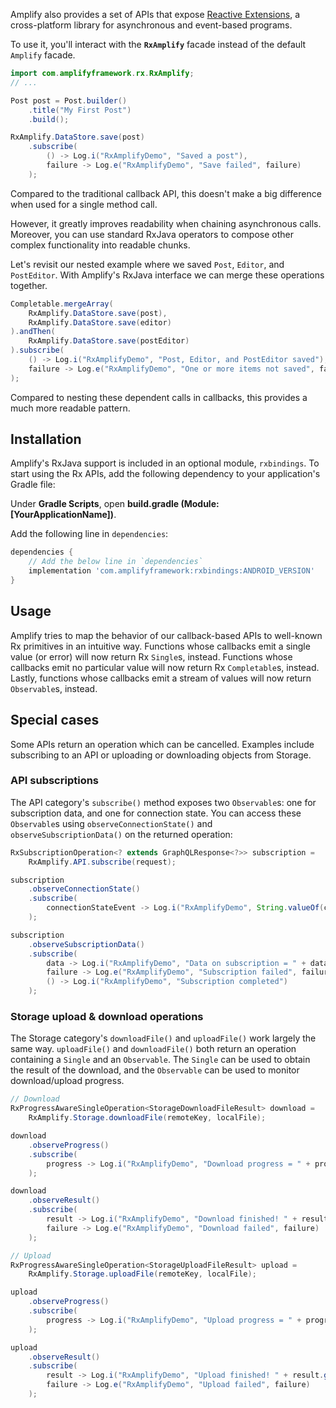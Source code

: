 Amplify also provides a set of APIs that expose [Reactive Extensions](http://reactivex.io/), a cross-platform library for asynchronous and event-based programs.

To use it, you'll interact with the **`RxAmplify`** facade instead of the default `Amplify` facade.

```java
import com.amplifyframework.rx.RxAmplify;
// ...

Post post = Post.builder()
    .title("My First Post")
    .build();

RxAmplify.DataStore.save(post)
    .subscribe(
        () -> Log.i("RxAmplifyDemo", "Saved a post"),
        failure -> Log.e("RxAmplifyDemo", "Save failed", failure)
    );
```

Compared to the traditional callback API, this doesn't make a big difference when used for a single method call.

However, it greatly improves readability when chaining asynchronous calls. Moreover, you can use standard RxJava operators to compose other complex functionality into readable chunks.

Let's revisit our nested example where we saved `Post`, `Editor`, and `PostEditor`. With Amplify's RxJava interface we can merge these operations together.

```java
Completable.mergeArray(
    RxAmplify.DataStore.save(post),
    RxAmplify.DataStore.save(editor)
).andThen(
    RxAmplify.DataStore.save(postEditor)
).subscribe(
    () -> Log.i("RxAmplifyDemo", "Post, Editor, and PostEditor saved"),
    failure -> Log.e("RxAmplifyDemo", "One or more items not saved", failure)
);
```

Compared to nesting these dependent calls in callbacks, this provides a much more readable pattern.

## Installation

Amplify's RxJava support is included in an optional module, `rxbindings`. To start using the Rx APIs, add the following dependency to your application's Gradle file:

Under **Gradle Scripts**, open **build.gradle (Module: [YourApplicationName])**.

Add the following line in `dependencies`:

```groovy
dependencies {
    // Add the below line in `dependencies`
    implementation 'com.amplifyframework:rxbindings:ANDROID_VERSION'
}
```

## Usage

Amplify tries to map the behavior of our callback-based APIs to well-known Rx primitives in an intuitive way. Functions whose callbacks emit a single value (or error) will now return Rx `Single`s, instead. Functions whose callbacks emit no particular value will now return Rx `Completable`s, instead. Lastly, functions whose callbacks emit a stream of values will now return `Observable`s, instead.

## Special cases

Some APIs return an operation which can be cancelled. Examples include subscribing to an API or uploading or downloading objects from Storage.

### API subscriptions

The API category's `subscribe()` method exposes two `Observable`s: one for subscription data, and one for connection state. You can access these `Observable`s using `observeConnectionState()` and `observeSubscriptionData()` on the returned operation:

```java
RxSubscriptionOperation<? extends GraphQLResponse<?>> subscription =
    RxAmplify.API.subscribe(request);

subscription
    .observeConnectionState()
    .subscribe(
        connectionStateEvent -> Log.i("RxAmplifyDemo", String.valueOf(connectionStateEvent))
    );

subscription
    .observeSubscriptionData()
    .subscribe(
        data -> Log.i("RxAmplifyDemo", "Data on subscription = " + data),
        failure -> Log.e("RxAmplifyDemo", "Subscription failed", failure),
        () -> Log.i("RxAmplifyDemo", "Subscription completed")
    );
```

### Storage upload & download operations

The Storage category's `downloadFile()` and `uploadFile()` work largely the same way. `uploadFile()` and `downloadFile()` both return an operation containing a `Single` and an `Observable`. The `Single` can be used to obtain the result of the download, and the `Observable` can be used to monitor download/upload progress.

```java
// Download
RxProgressAwareSingleOperation<StorageDownloadFileResult> download =
    RxAmplify.Storage.downloadFile(remoteKey, localFile);

download
    .observeProgress()
    .subscribe(
        progress -> Log.i("RxAmplifyDemo", "Download progress = " + progress.toString())
    );

download
    .observeResult()
    .subscribe(
        result -> Log.i("RxAmplifyDemo", "Download finished! " + result.getFile().getPath()),
        failure -> Log.e("RxAmplifyDemo", "Download failed", failure)
    );

// Upload
RxProgressAwareSingleOperation<StorageUploadFileResult> upload =
    RxAmplify.Storage.uploadFile(remoteKey, localFile);

upload
    .observeProgress()
    .subscribe(
        progress -> Log.i("RxAmplifyDemo", "Upload progress = " + progress.toString())
    );

upload
    .observeResult()
    .subscribe(
        result -> Log.i("RxAmplifyDemo", "Upload finished! " + result.getKey()),
        failure -> Log.e("RxAmplifyDemo", "Upload failed", failure)
    );
```
